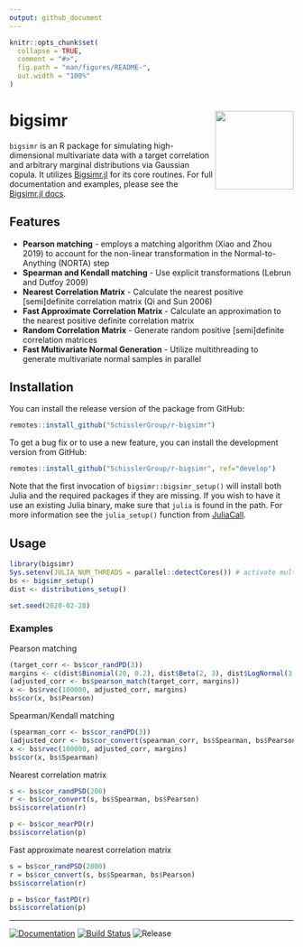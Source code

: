 ```yaml
---
output: github_document
---
```


<!-- README.md is generated from README.Rmd. Please edit that file -->

```r
knitr::opts_chunk$set(
  collapse = TRUE,
  comment = "#>",
  fig.path = "man/figures/README-",
  out.width = "100%"
)
```

# bigsimr <a href='https://github.com/SchisslerGroup/r-bigsimr'><img src='man/figures/logo.png' align="right" height="139" /></a>

`bigsimr` is an R package for simulating high-dimensional multivariate data with a target correlation and arbitrary marginal distributions via Gaussian copula. It utilizes [Bigsimr.jl](https://github.com/adknudson/Bigsimr.jl) for its core routines. For full documentation and examples, please see the [Bigsimr.jl docs](https://adknudson.github.io/Bigsimr.jl/stable/).

## Features

* **Pearson matching** - employs a matching algorithm (Xiao and Zhou 2019) to account for the non-linear transformation in the Normal-to-Anything (NORTA) step
* **Spearman and Kendall matching** - Use explicit transformations (Lebrun and Dutfoy 2009)
* **Nearest Correlation Matrix** - Calculate the nearest positive [semi]definite correlation matrix (Qi and Sun 2006)
* **Fast Approximate Correlation Matrix** - Calculate an approximation to the nearest positive definite correlation matrix
* **Random Correlation Matrix** - Generate random positive [semi]definite correlation matrices
* **Fast Multivariate Normal Generation** - Utilize multithreading to generate multivariate normal samples in parallel

## Installation

You can install the release version of the package from GitHub:

```r
remotes::install_github("SchisslerGroup/r-bigsimr")
```

To get a bug fix or to use a new feature, you can install the development version from GitHub:

```r
remotes::install_github("SchisslerGroup/r-bigsimr", ref="develop")
```

Note that the first invocation of `bigsimr::bigsimr_setup()` will install both Julia
and the required packages if they are missing. If you wish to have it use an existing Julia binary, make sure that `julia` is found in the path. For more information see the `julia_setup()` function from [JuliaCall](https://github.com/Non-Contradiction/JuliaCall).

## Usage

```r
library(bigsimr)
Sys.setenv(JULIA_NUM_THREADS = parallel::detectCores()) # activate multithreading
bs <- bigsimr_setup()
dist <- distributions_setup()

set.seed(2020-02-28)
```

### Examples

Pearson matching

```r
(target_corr <- bs$cor_randPD(3))
margins <- c(dist$Binomial(20, 0.2), dist$Beta(2, 3), dist$LogNormal(3, 1))
(adjusted_corr <- bs$pearson_match(target_corr, margins))
x <- bs$rvec(100000, adjusted_corr, margins)
bs$cor(x, bs$Pearson)
```

Spearman/Kendall matching

```r
(spearman_corr <- bs$cor_randPD(3))
(adjusted_corr <- bs$cor_convert(spearman_corr, bs$Spearman, bs$Pearson))
x <- bs$rvec(100000, adjusted_corr, margins)
bs$cor(x, bs$Spearman)
```

Nearest correlation matrix

```r
s <- bs$cor_randPSD(200)
r <- bs$cor_convert(s, bs$Spearman, bs$Pearson)
bs$iscorrelation(r)
```

```r
p <- bs$cor_nearPD(r)
bs$iscorrelation(p)
```

Fast approximate nearest correlation matrix

```r
s = bs$cor_randPSD(2000)
r = bs$cor_convert(s, bs$Spearman, bs$Pearson)
bs$iscorrelation(r)
```

```r
p = bs$cor_fastPD(r)
bs$iscorrelation(p)
```

---

<!-- badges: start -->
[![Documentation][docs-stable-img]][docs-stable-url]
[![Build Status][travis-img]][travis-url]
![Release][release-img]
<!-- badges: end -->


[docs-stable-img]: https://img.shields.io/badge/docs-release-blue.svg
[docs-stable-url]: https://schisslergroup.github.io/bigsimr/reference/index.html

[release-img]: https://img.shields.io/github/v/tag/schisslergroup/bigsimr?label=release&sort=semver

[travis-img]: https://travis-ci.com/SchisslerGroup/bigsimr.svg?branch=master
[travis-url]: https://travis-ci.com/SchisslerGroup/bigsimr
